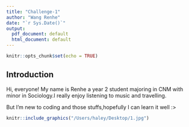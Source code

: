 ```yaml
---
title: "Challenge-1"
author: "Wang Renhe"
date: "`r Sys.Date()`"
output:
  pdf_document: default
  html_document: default
---
```


```r
knitr::opts_chunk$set(echo = TRUE)
```

## Introduction

Hi, everyone! My name is Renhe a year 2 student majoring in CNM with minor in Sociology.I really enjoy listening to music and travelling. 
 
But I'm new to coding and those stuffs,hopefully I can learn it well :>

```r
knitr::include_graphics("/Users/haley/Desktop/1.jpg")
```


